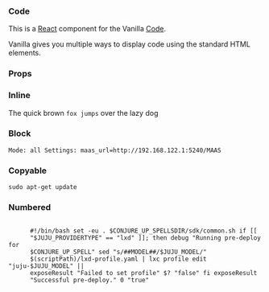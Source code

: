 
<Meta title="Code" component={Code} decorators={[withKnobs]} />

### Code

This is a [React](https://reactjs.org/) component for the Vanilla [Code](https://docs.vanillaframework.io/base/code/).

Vanilla gives you multiple ways to display code using the standard HTML elements.

### Props

<ArgsTable of={Code} />

### Inline

<Canvas>
  <Story name="Inline">
    <p>
      The quick brown <Code inline>fox jumps</Code> over the lazy dog
    </p>
  </Story>
</Canvas>

### Block

<Canvas>
  <Story name="Block">
    <Code>Mode: all Settings: maas_url=http://192.168.122.1:5240/MAAS</Code>
  </Story>
</Canvas>

### Copyable

<Canvas>
  <Story name="Copyable">
    <Code copyable>sudo apt-get update</Code>
  </Story>
</Canvas>

### Numbered

<Canvas>
  <Story name="Numbered">
    <Code numbered>
      #!/bin/bash set -eu . $CONJURE_UP_SPELLSDIR/sdk/common.sh if [[
      "$JUJU_PROVIDERTYPE" == "lxd" ]]; then debug "Running pre-deploy for
      $CONJURE_UP_SPELL" sed "s/##MODEL##/$JUJU_MODEL/"
      $(scriptPath)/lxd-profile.yaml | lxc profile edit "juju-$JUJU_MODEL" ||
      exposeResult "Failed to set profile" $? "false" fi exposeResult
      "Successful pre-deploy." 0 "true"
    </Code>
  </Story>
</Canvas>
